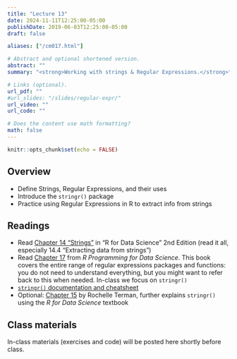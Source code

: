 ```yaml
---
title: "Lecture 13"
date: 2024-11-11T12:25:00-05:00
publishDate: 2019-06-03T12:25:00-05:00
draft: false

aliases: ["/cm017.html"]

# Abstract and optional shortened version.
abstract: ""
summary: "<strong>Working with strings & Regular Expressions.</strong>"

# Links (optional).
url_pdf: ""
#url_slides: "/slides/regular-expr/"
url_video: ""
url_code: ""

# Does the content use math formatting?
math: false
---
```


```r
knitr::opts_chunk$set(echo = FALSE)
```


## Overview

* Define Strings, Regular Expressions, and their uses
* Introduce the `stringr()` package
* Practice using Regular Expressions in R to extract info from strings


## Readings

* Read [Chapter 14 "Strings"](https://r4ds.hadley.nz/strings) in "R for Data Science" 2nd Edition (read it all, especially 14.4 "Extracting data from strings")
* Read [Chapter 17](https://bookdown.org/rdpeng/rprogdatascience/regular-expressions.html#the-stringr-package) from *R Programming for Data Science*. This book covers the entire range of regular expressions packages and functions: you do not need to understand everything, but you might want to refer back to this when needed. In-class we focus on `stringr()`
* [`stringr()` documentation and cheatsheet](https://stringr.tidyverse.org/)
* Optional: [Chapter 15](https://plsc-31101.github.io/course/strings-and-regular-expressions.html#applying-regex) by Rochelle Terman, further explains `stringr()` using the *R for Data Science* textbook


## Class materials 

In-class materials (exercises and code) will be posted here shortly before class.

<!--
Run the code below in your console to download today’s in-class exercises: `usethis::use_course("css-materials/regular-expr")` (updated with solutions to in-class demo, see `regex-tutorial-class-with-code.Rmd`)
-->
